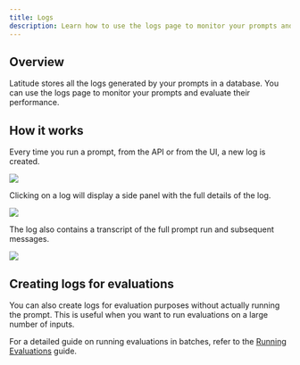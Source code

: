 ```yaml
---
title: Logs
description: Learn how to use the logs page to monitor your prompts and evaluate their performance.
---
```


## Overview

Latitude stores all the logs generated by your prompts in a database. You can use the logs page to monitor your prompts and evaluate their performance.

## How it works

Every time you run a prompt, from the API or from the UI, a new log is created.

![](/assets/logs.png)

Clicking on a log will display a side panel with the full details of the log.

![](/assets/logs_2.png)

The log also contains a transcript of the full prompt run and subsequent messages.

![](/assets/logs_3.png)

## Creating logs for evaluations

You can also create logs for evaluation purposes without actually running the prompt. This is useful when you want to run evaluations on a large number of inputs.

For a detailed guide on running evaluations in batches, refer to the [Running Evaluations](/guides/evaluations/running-evaluations#running-evaluations-in-batch-mode) guide.
